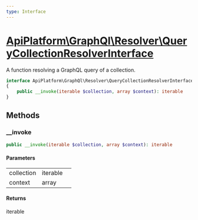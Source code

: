 ```yaml
---
type: Interface
---
```


# [ApiPlatform\GraphQl\Resolver\QueryCollectionResolverInterface](/docs/vmain/reference/GraphQl/Resolver/QueryCollectionResolverInterface)

A function resolving a GraphQL query of a collection.


```php
interface ApiPlatform\GraphQl\Resolver\QueryCollectionResolverInterface
{
    public __invoke(iterable $collection, array $context): iterable
}
```
## Methods

### __invoke



```php
public __invoke(iterable $collection, array $context): iterable
```

#### Parameters

<table><tbody>
<tr><td>collection</td><td>iterable</td><td></td></tr><tr><td>context</td><td>array</td><td></td></tr>
</tbody>
</table>

#### Returns

iterable
